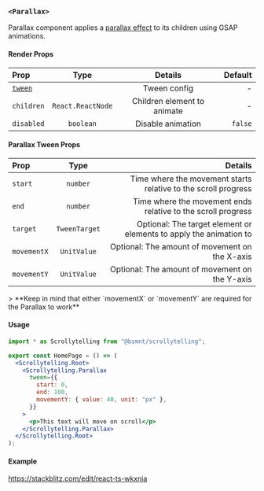 
### `<Parallax>`

Parallax component applies a [parallax effect](https://en.wikipedia.org/wiki/Parallax) to its children using GSAP animations.

#### Render Props

| Prop                             |       Type        |           Details           | Default |
| :------------------------------- | :---------------: | :-------------------------: | ------: |
| [`tween`](#parallax-tween-props) |                   |        Tween config         |       - |
| `children`                       | `React.ReactNode` | Children element to animate |       - |
| `disabled`                       |     `boolean`     |      Disable animation      | `false` |

#### Parallax Tween Props

| Prop        |     Type      |                                                            Details |
| :---------- | :-----------: | -----------------------------------------------------------------: |
| `start`     |   `number`    |     Time where the movement starts relative to the scroll progress |
| `end`       |   `number`    |       Time where the movement ends relative to the scroll progress |
| `target`    | `TweenTarget` | Optional: The target element or elements to apply the animation to |
| `movementX` |  `UnitValue`  |                     Optional: The amount of movement on the X-axis |
| `movementY` |  `UnitValue`  |                     Optional: The amount of movement on the Y-axis |

<Callout type="warning">
  > **Keep in mind that either `movementX` or `movementY` are required for the
  Parallax to work**
</Callout>

#### Usage

```jsx copy
import * as Scrollytelling from "@bsmnt/scrollytelling";

export const HomePage = () => (
  <Scrollytelling.Root>
    <Scrollytelling.Parallax
      tween={{
        start: 0,
        end: 100,
        movementY: { value: 40, unit: "px" },
      }}
    >
      <p>This text will move on scroll</p>
    </Scrollytelling.Parallax>
  </Scrollytelling.Root>
);
```

#### Example

https://stackblitz.com/edit/react-ts-wkxnja
